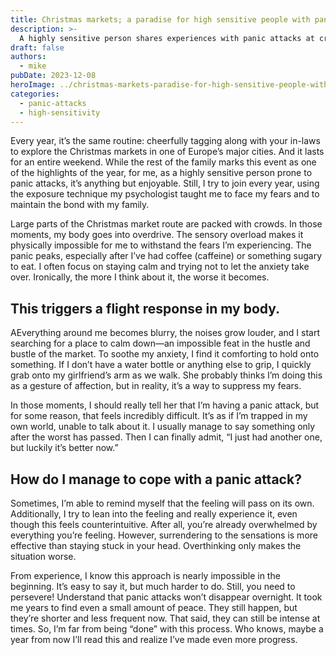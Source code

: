 ---
title: Christmas markets; a paradise for high sensitive people with panic attacks (not)
description: >-
  A highly sensitive person shares experiences with panic attacks at crowded Christmas markets and tips for managing anxiety.
draft: false
authors:
  - mike
pubDate: 2023-12-08
heroImage: ../christmas-markets-paradise-for-high-sensitive-people-with-panic-attacks/christmas-market-high-sensitive-people-panic-attack.jpg
categories:
  - panic-attacks
  - high-sensitivity
---
Every year, it’s the same routine: cheerfully tagging along with your in-laws to explore the Christmas markets in one of Europe’s major cities. And it lasts for an entire weekend. While the rest of the family marks this event as one of the highlights of the year, for me, as a highly sensitive person prone to panic attacks, it’s anything but enjoyable.
Still, I try to join every year, using the exposure technique my psychologist taught me to face my fears and to maintain the bond with my family.

Large parts of the Christmas market route are packed with crowds. In those moments, my body goes into overdrive. The sensory overload makes it physically impossible for me to withstand the fears I’m experiencing.
The panic peaks, especially after I’ve had coffee (caffeine) or something sugary to eat. I often focus on staying calm and trying not to let the anxiety take over. Ironically, the more I think about it, the worse it becomes. 

## This triggers a flight response in my body. 
AEverything around me becomes blurry, the noises grow louder, and I start searching for a place to calm down—an impossible feat in the hustle and bustle of the market. To soothe my anxiety, I find it comforting to hold onto something.
If I don’t have a water bottle or anything else to grip, I quickly grab onto my girlfriend’s arm as we walk. She probably thinks I’m doing this as a gesture of affection, but in reality, it’s a way to suppress my fears.

In those moments, I should really tell her that I’m having a panic attack, but for some reason, that feels incredibly difficult. 
It’s as if I’m trapped in my own world, unable to talk about it. I usually manage to say something only after the worst has passed. 
Then I can finally admit, “I just had another one, but luckily it’s better now.”

## How do I manage to cope with a panic attack?
Sometimes, I’m able to remind myself that the feeling will pass on its own. Additionally, I try to lean into the feeling and really experience it, even though this feels counterintuitive. After all, you’re already overwhelmed by everything you’re feeling.
However, surrendering to the sensations is more effective than staying stuck in your head. Overthinking only makes the situation worse.

From experience, I know this approach is nearly impossible in the beginning. It’s easy to say it, but much harder to do.
Still, you need to persevere! Understand that panic attacks won’t disappear overnight. It took me years to find even a small amount of peace. They still happen, but they’re shorter and less frequent now. That said, they can still be intense at times.
So, I’m far from being “done” with this process. Who knows, maybe a year from now I’ll read this and realize I’ve made even more progress.